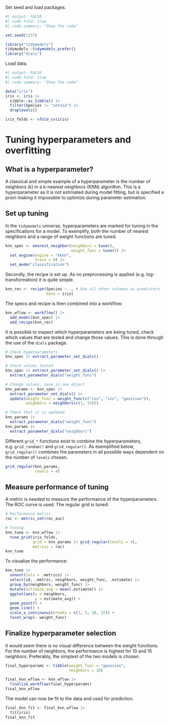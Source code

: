 Set seed and load packages.
```r
#| output: FALSE
#| code-fold: true
#| code-summary: "Show the code"

set.seed(1337)

library("tidymodels")
tidymodels::tidymodels_prefer()
library("dials")
```

Load data.
```r
#| output: FALSE
#| code-fold: true
#| code-summary: "Show the code"

data("iris")
iris <- iris |>
  tibble::as_tibble() |> 
  filter(Species != "setosa") |> 
  droplevels()

iris_folds <- vfold_cv(iris)
```

# Tuning hyperparameters and overfitting

## What is a hyperparameter?

A classical and simple example of a hyperparameter is the number of neighbors (k) in a k-nearest neighbors (KNN) algorithm. This is a hyperparameter as it is not estimated during model fitting, but is specified a priori making it impossible to optimize during parameter estimation.

## Set up tuning
In the `tidymodels` universe, hyperparameters are marked for tuning in the specifications for a model. To exemplify, both the number of nearest neighbors and a range of weight functions are tuned.

```r
knn_spec <- nearest_neighbor(neighbors = tune(),
                             weight_func = tune()) |> 
  set_engine(engine = "kknn",
             trace = 0) |> 
  set_mode("classification")
```

Secondly, the recipe is set up. As no preprocessing is applied (e.g. log-transformation) it is quite simple.

```r
knn_rec <- recipe(Species ~ ., # Use all other columns as predictors
                  data = iris)
```

The specs and recipe is then combined into a workflow:

```r
knn_wflow <- workflow() |> 
  add_model(knn_spec) |> 
  add_recipe(knn_rec)
```

It is possible to inspect which hyperparameters are being tuned, check which values that are tested and change those values. This is done through the use of the `dials` package.

```r
# Check hyperparameters
knn_spec |> extract_parameter_set_dials()

# Check values tested
knn_spec |> extract_parameter_set_dials() |> 
  extract_parameter_dials("weight_func")

# Change values, save in new object
knn_params <- knn_spec |>
  extract_parameter_set_dials() |>
  update(weight_func = weight_func(c("cos", "inv", "gaussian")),
         neighbors = neighbors(c(1, 15)))

# Check that it is updated
knn_params |>
  extract_parameter_dials("weight_func")
knn_params |>
  extract_parameter_dials("neighbors")
```

Different `grid_*` functions exist to combine the hyperparameters, e.g. `grid_random()` and `grid_regular()`. As exemplified below, `grid_regular()` combines the parameters in all possible ways dependent on the number of `levels` chosen.

```r
grid_regular(knn_params,
             levels = 4)
```

## Measure performance of tuning
A metric is needed to measure the performance of the hyperparameters. The ROC curve is used. The regular grid is tuned:

```r
# Performance metric
roc <- metric_set(roc_auc)

# Tuning
knn_tune <- knn_wflow |> 
  tune_grid(iris_folds,
            grid = knn_params |> grid_regular(levels = 4),
            metrics = roc)
knn_tune
```

To visualize the performance:
```r
knn_tune |> 
  unnest(cols = .metrics) |> 
  select(id, .metric, neighbors, weight_func, .estimate) |>
  group_by(neighbors, weight_func) |> 
  mutate(estimate_avg = mean(.estimate)) |>
  ggplot(aes(x = neighbors,
             y = estimate_avg)) +
  geom_point() +
  geom_line() +
  scale_x_continuous(breaks = c(1, 5, 10, 15)) +
  facet_wrap(~ weight_func)
```

## Finalize hyperparameter selection
It would seem there is no visual difference between the weight functions. For the number of neighbors, the performance is highest for 10 and 15 neighbors. Preferably, the simplest of the two models is chosen.

```r
final_hyperparams <- tibble(weight_func = "gaussian",
                            neighbors = 10)

final_knn_wflow <- knn_wflow |> 
  finalize_workflow(final_hyperparams)
final_knn_wflow
```

The model can now be fit to the data and used for prediction.
```r
final_knn_fit <- final_knn_wflow |> 
  fit(iris)
final_knn_fit
```